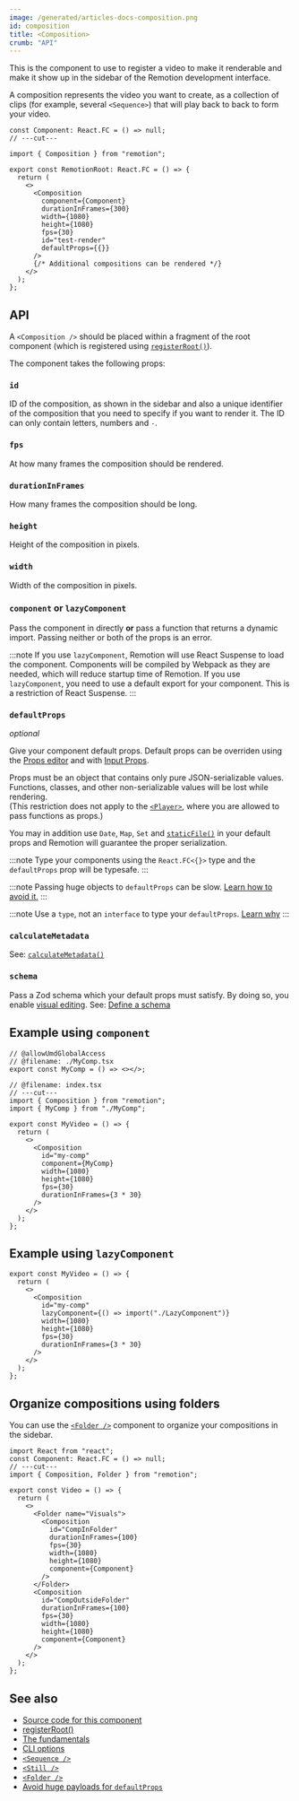 ```yaml
---
image: /generated/articles-docs-composition.png
id: composition
title: <Composition>
crumb: "API"
---
```


This is the component to use to register a video to make it renderable and make it show up in the sidebar of the Remotion development interface.

A composition represents the video you want to create, as a collection of clips (for example, several `<Sequence>`) that will play back to back to form your video.

```tsx twoslash title="src/Root.tsx"
const Component: React.FC = () => null;
// ---cut---

import { Composition } from "remotion";

export const RemotionRoot: React.FC = () => {
  return (
    <>
      <Composition
        component={Component}
        durationInFrames={300}
        width={1080}
        height={1080}
        fps={30}
        id="test-render"
        defaultProps={{}}
      />
      {/* Additional compositions can be rendered */}
    </>
  );
};
```

## API

A `<Composition />` should be placed within a fragment of the root component (which is registered using [`registerRoot()`](/docs/register-root)).

The component takes the following props:

### `id`

ID of the composition, as shown in the sidebar and also a unique identifier of the composition that you need to specify if you want to render it. The ID can only contain letters, numbers and `-`.

### `fps`

At how many frames the composition should be rendered.

### `durationInFrames`

How many frames the composition should be long.

### `height`

Height of the composition in pixels.

### `width`

Width of the composition in pixels.

### `component` **or** `lazyComponent`

Pass the component in directly **or** pass a function that returns a dynamic import. Passing neither or both of the props is an error.

:::note
If you use `lazyComponent`, Remotion will use React Suspense to load the component. Components will be compiled by Webpack as they are needed, which will reduce startup time of Remotion. If you use `lazyComponent`, you need to use a default export for your component. This is a restriction of React Suspense.
:::

### `defaultProps`

_optional_

Give your component default props. Default props can be overriden using the [Props editor](/docs/visual-editing) and with [Input Props](/docs/props-resolution).

Props must be an object that contains only pure JSON-serializable values.  
Functions, classes, and other non-serializable values will be lost while rendering.  
(This restriction does not apply to the [`<Player>`](/docs/player/api), where you are allowed to pass functions as props.)

You may in addition use `Date`, `Map`, `Set` and [`staticFile()`](/docs/staticfile) in your default props and Remotion will guarantee the proper serialization.

:::note
Type your components using the `React.FC<{}>` type and the `defaultProps` prop will be typesafe.
:::

:::note
Passing huge objects to `defaultProps` can be slow. [Learn how to avoid it.](/docs/troubleshooting/defaultprops-too-big)
:::

:::note
Use a `type`, not an `interface` to type your `defaultProps`. [Learn why](/docs/4-0-migration#cannot-use-an-interface-for-props)
:::

### `calculateMetadata`

See: [`calculateMetadata()`](/docs/calculate-metadata)

### `schema`

Pass a Zod schema which your default props must satisfy. By doing so, you enable [visual editing](/docs/visual-editing). See: [Define a schema](/docs/schemas)

## Example using `component`

```tsx twoslash
// @allowUmdGlobalAccess
// @filename: ./MyComp.tsx
export const MyComp = () => <></>;

// @filename: index.tsx
// ---cut---
import { Composition } from "remotion";
import { MyComp } from "./MyComp";

export const MyVideo = () => {
  return (
    <>
      <Composition
        id="my-comp"
        component={MyComp}
        width={1080}
        height={1080}
        fps={30}
        durationInFrames={3 * 30}
      />
    </>
  );
};
```

## Example using `lazyComponent`

```tsx
export const MyVideo = () => {
  return (
    <>
      <Composition
        id="my-comp"
        lazyComponent={() => import("./LazyComponent")}
        width={1080}
        height={1080}
        fps={30}
        durationInFrames={3 * 30}
      />
    </>
  );
};
```

## Organize compositions using folders

You can use the [`<Folder />`](/docs/folder) component to organize your compositions in the sidebar.

```tsx twoslash
import React from "react";
const Component: React.FC = () => null;
// ---cut---
import { Composition, Folder } from "remotion";

export const Video = () => {
  return (
    <>
      <Folder name="Visuals">
        <Composition
          id="CompInFolder"
          durationInFrames={100}
          fps={30}
          width={1080}
          height={1080}
          component={Component}
        />
      </Folder>
      <Composition
        id="CompOutsideFolder"
        durationInFrames={100}
        fps={30}
        width={1080}
        height={1080}
        component={Component}
      />
    </>
  );
};
```

## See also

- [Source code for this component](https://github.com/remotion-dev/remotion/blob/main/packages/core/src/Composition.tsx)
- [registerRoot()](/docs/register-root)
- [The fundamentals](/docs/the-fundamentals)
- [CLI options](/docs/cli)
- [`<Sequence />`](/docs/sequence)
- [`<Still />`](/docs/still)
- [`<Folder />`](/docs/folder)
- [Avoid huge payloads for `defaultProps`](/docs/troubleshooting/defaultprops-too-big)
